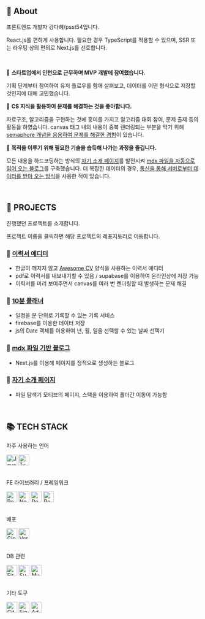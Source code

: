 ## 🌊 About

프론트엔드 개발자 강다혜/psst54입니다.

React.js를 편하게 사용합니다. 필요한 경우 TypeScript를 적용할 수 있으며, SSR 또는 라우팅 상의 편의로 Next.js를 선호합니다.

<br />

🌊 **스타트업에서 인턴으로 근무하며 MVP 개발에 참여했습니다.**

기획 단계부터 참여하여 유저 플로우를 함께 살펴보고, 데이터를 어떤 형식으로 저장할 것인지에 대해 고민했습니다.

🌊 **CS 지식을 활용하여 문제를 해결하는 것을 좋아합니다.**

자료구조, 알고리즘을 구현하는 것에 흥미를 가지고 알고리즘 대회 참여, 문제 출제 등의 활동을 하였습니다. canvas 태그 내의 내용이 중복 렌더링되는 부분을 막기 위해 [semaphore 개념을 응용하여 문제를 해결한 경험](https://github.com/psst54/resume-builder)이 있습니다.

🌊 **목적을 이루기 위해 필요한 기술을 습득해 나가는 과정을 즐깁니다.**

모든 내용을 하드코딩하는 방식의 [자기 소개 페이지](https://github.com/psst54/psst54_main_open)를 발전시켜 [mdx 파일을 자동으로 읽어 오는 블로그](https://github.com/psst54/psst54_blog_open)를 구축했습니다. 더 복잡한 데이터의 경우, [통신을 통해 서버로부터 데이터를 받아 오는 방식](https://github.com/psst54/time_tracker_open)을 사용한 적이 있습니다.

<br />

## 📑 PROJECTS

진행했던 프로젝트를 소개합니다.

프로젝트 이름을 클릭하면 해당 프로젝트의 레포지토리로 이동합니다.

### 📌 [이력서 에디터](https://github.com/psst54/resume-builder)

- 한글이 깨지지 않고 [Awesome CV](https://github.com/posquit0/Awesome-CV) 양식을 사용하는 이력서 에디터
- pdf로 이력서를 내보내기할 수 있음 / supabase를 이용하여 온라인상에 저장 가능
- 이력서를 미리 보여주면서 canvas를 여러 번 렌더링할 때 발생하는 문제 해결

### 📌 [10분 플래너](https://github.com/psst54/time_tracker_open)

- 일정을 분 단위로 기록할 수 있는 기록 서비스
- firebase를 이용한 데이터 저장
- js의 Date 객체를 이용하여 년, 월, 일을 선택할 수 있는 날짜 선택기

### 📌 [mdx 파일 기반 블로그](https://github.com/psst54/psst54_blog_open)

- Next.js를 이용해 페이지를 정적으로 생성하는 블로그

### 📌 [자기 소개 페이지](https://github.com/psst54/psst54_main_open)

- 파일 탐색기 모티브의 페이지, 스택을 이용하여 폴더간 이동이 가능함

<br />

## 📚 TECH STACK

자주 사용하는 언어

<div>
  <img
    alt="JavaScript"
    src="https://img.shields.io/badge/JavaScript-F7DF1E?style=for-the-badge&logo=javascript&logoColor=black"
    height="28px"
    width="auto"
  />
  <img
    alt="TypeScript"
    src="https://img.shields.io/badge/TypeScript-3178C6?style=for-the-badge&logo=typescript&logoColor=white"
    height="28px"
    width="auto"
  />
</div>

<br />

FE 라이브러리 / 프레임워크

<div>
  <img
    alt="React.js"
    src="https://img.shields.io/badge/React.js-61DAFB?style=for-the-badge&logo=React&logoColor=white"
    height="28px"
    width="auto"
  />
  <img
    alt="Next.js"
    src="https://img.shields.io/badge/Next.js-000000?style=for-the-badge&logo=nextdotjs&logoColor=white"
    height="28px"
    width="auto"
  />
  <img
    alt="Redux"
    src="https://img.shields.io/badge/Redux-764ABC?style=for-the-badge&logo=redux&logoColor=white"
    height="28px"
    width="auto"
  />
  <img
    alt="Remix"
    src="https://img.shields.io/badge/Remix-000000?style=for-the-badge&logo=remix&logoColor=white"
    height="28px"
    width="auto"
  />
</div>

<br />

배포

<div>
  <img
    alt="Cloudflare"
    src="https://img.shields.io/badge/Cloudflare-F38020?style=for-the-badge&logo=cloudflare&logoColor=white"
    height="28px"
    width="auto"
  />
  <img
    alt="Vercel"
    src="https://img.shields.io/badge/Vercel-000000?style=for-the-badge&logo=vercel&logoColor=white"
    height="28px"
    width="auto"
  />
</div>

<br />

DB 관련

<div>
  <img
    alt="Firebase"
    src="https://img.shields.io/badge/Firebase-FFCA28?style=for-the-badge&logo=firebase&logoColor=black"
    height="28px"
    width="auto"
  />
  <img
    alt="Supabase"
    src="https://img.shields.io/badge/Supabase-3FCF8E?style=for-the-badge&logo=supabase&logoColor=white"
    height="28px"
    width="auto"
  />
  <img
    alt="MySQL"
    src="https://img.shields.io/badge/MySQL-4479A1?style=for-the-badge&logo=mysql&logoColor=white"
    height="28px"
    width="auto"
  />
</div>

<br />

기타 도구

<div>
  <img
    alt="Github"
    src="https://img.shields.io/badge/Github-181717?style=for-the-badge&logo=github&logoColor=white"
    height="28px"
    width="auto"
  />
  <img
    alt="Figma"
    src="https://img.shields.io/badge/Figma-F24E1E?style=for-the-badge&logo=figma&logoColor=white"
    height="28px"
    width="auto"
  />
  <img
    alt="Adobe Photoshop"
    src="https://img.shields.io/badge/Adobe Photoshop-31A8FF?style=for-the-badge&logo=adobephotoshop&logoColor=white"
    height="28px"
    width="auto"
  />
</div>
